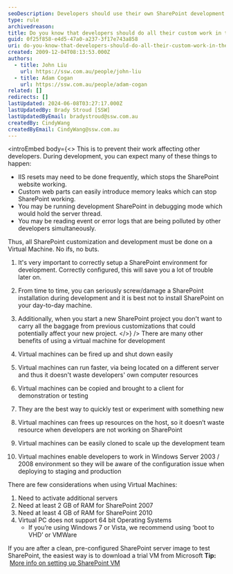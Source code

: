 ```yaml
---
seoDescription: Developers should use their own SharePoint development environment to prevent custom work from affecting other developers, ensuring a stable and efficient testing process.
type: rule
archivedreason:
title: Do you know that developers should do all their custom work in their own SharePoint development environment?
guid: 0f25f858-e4d5-47a0-a237-3f17e743a858
uri: do-you-know-that-developers-should-do-all-their-custom-work-in-their-own-sharepoint-development-environment
created: 2009-12-04T08:13:53.000Z
authors:
  - title: John Liu
    url: https://ssw.com.au/people/john-liu
  - title: Adam Cogan
    url: https://ssw.com.au/people/adam-cogan
related: []
redirects: []
lastUpdated: 2024-06-08T03:27:17.000Z
lastUpdatedBy: Brady Stroud [SSW]
lastUpdatedByEmail: bradystroud@ssw.com.au
createdBy: CindyWang
createdByEmail: CindyWang@ssw.com.au
---
```


<introEmbed
  body={<>
This is to prevent their work affecting other developers. During development, you can expect many of these things to happen:

- IIS resets may need to be done frequently, which stops the SharePoint website working.
- Custom web parts can easily introduce memory leaks which can stop SharePoint working.
- You may be running development SharePoint in debugging mode which would hold the server thread.
- You may be reading event or error logs that are being polluted by other developers simultaneously.

Thus, all SharePoint customization and development must be done on a Virtual Machine. No ifs, no buts.

1. It's very important to correctly setup a SharePoint environment for development. Correctly configured, this will save you a lot of trouble later on.
2. From time to time, you can seriously screw/damage a SharePoint installation during development and it is best not to install SharePoint on your day-to-day machine.
3. Additionally, when you start a new SharePoint project you don't want to carry all the baggage from previous customizations that could potentially affect your new project.
  </>}
/>
There are many other benefits of using a virtual machine for development

1. Virtual machines can be fired up and shut down easily
2. Virtual machines can run faster, via being located on a different server and thus it doesn't waste developers' own computer resources
3. Virtual machines can be copied and brought to a client for demonstration or testing
4. They are the best way to quickly test or experiment with something new
5. Virtual machines can frees up resources on the host, so it doesn’t waste resource when developers are not working on SharePoint
6. Virtual machines can be easily cloned to scale up the development team
7. Virtual machines enable developers to work in Windows Server 2003 / 2008 environment so they will be aware of the configuration issue when deploying to staging and production

There are few considerations when using Virtual Machines:

1. Need to activate additional servers
2. Need at least 2 GB of RAM for SharePoint 2007
3. Need at least 4 GB of RAM for SharePoint 2010
4. Virtual PC does not support 64 bit Operating Systems
   - If you’re using Windows 7 or Vista, we recommend using ‘boot to VHD’ or VMWare

If you are after a clean, pre-configured SharePoint server image to test SharePoint, the easiest way is to download a trial VM from Microsoft
**Tip:**  [More info on setting up SharePoint VM](http://www.ssw.com.au/ssw/Standards/DeveloperSharePoint/VMDevelopment.aspx)
